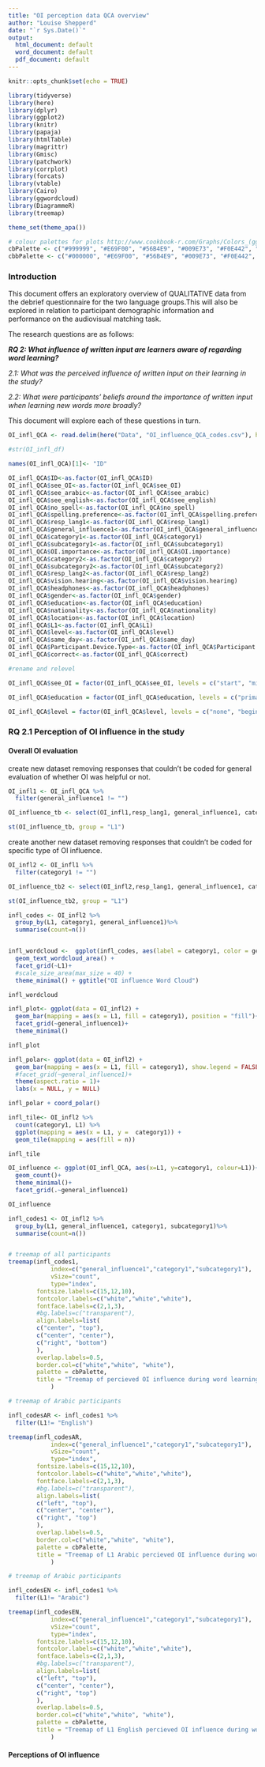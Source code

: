 ```yaml
---
title: "OI perception data QCA overview"
author: "Louise Shepperd"
date: "`r Sys.Date()`"
output:
  html_document: default
  word_document: default
  pdf_document: default
---
```


```r
knitr::opts_chunk$set(echo = TRUE)

library(tidyverse)
library(here)
library(dplyr)
library(ggplot2)
library(knitr)
library(papaja)
library(htmlTable)
library(magrittr)
library(Gmisc)
library(patchwork)
library(corrplot)
library(forcats)
library(vtable)
library(Cairo)
library(ggwordcloud)
library(DiagrammeR)
library(treemap)

theme_set(theme_apa())

# colour palettes for plots http://www.cookbook-r.com/Graphs/Colors_(ggplot2)/
cbPalette <- c("#999999", "#E69F00", "#56B4E9", "#009E73", "#F0E442", "#0072B2", "#D55E00", "#CC79A7")
cbbPalette <- c("#000000", "#E69F00", "#56B4E9", "#009E73", "#F0E442", "#0072B2", "#D55E00", "#CC79A7")
```

### Introduction

This document offers an exploratory overview of QUALITATIVE data from the debrief questionnaire for the two language groups.This will also be explored in relation to participant demographic information and performance on the audiovisual matching task.

The research questions are as follows:

***RQ 2: What influence of written input are learners aware of regarding word learning?***

*2.1: What was the perceived influence of written input on their learning in the study?*  

*2.2: What were participants' beliefs around the importance of written input when learning new words more broadly?*

This document will explore each of these questions in turn.

```r
OI_infl_QCA <- read.delim(here("Data", "OI_influence_QCA_codes.csv"), header = TRUE, sep = ',', encoding = 'UTF-8')
```

```r
#str(OI_infl_df)

names(OI_infl_QCA)[1]<- "ID"

OI_infl_QCA$ID<-as.factor(OI_infl_QCA$ID)
OI_infl_QCA$see_OI<-as.factor(OI_infl_QCA$see_OI)
OI_infl_QCA$see_arabic<-as.factor(OI_infl_QCA$see_arabic)
OI_infl_QCA$see_english<-as.factor(OI_infl_QCA$see_english)
OI_infl_QCA$no_spell<-as.factor(OI_infl_QCA$no_spell)
OI_infl_QCA$spelling.preference<-as.factor(OI_infl_QCA$spelling.preference)
OI_infl_QCA$resp_lang1<-as.factor(OI_infl_QCA$resp_lang1)
OI_infl_QCA$general_influence1<-as.factor(OI_infl_QCA$general_influence1)
OI_infl_QCA$category1<-as.factor(OI_infl_QCA$category1)
OI_infl_QCA$subcategory1<-as.factor(OI_infl_QCA$subcategory1)
OI_infl_QCA$OI.importance<-as.factor(OI_infl_QCA$OI.importance)
OI_infl_QCA$category2<-as.factor(OI_infl_QCA$category2)
OI_infl_QCA$subcategory2<-as.factor(OI_infl_QCA$subcategory2)
OI_infl_QCA$resp_lang2<-as.factor(OI_infl_QCA$resp_lang2)
OI_infl_QCA$vision.hearing<-as.factor(OI_infl_QCA$vision.hearing)
OI_infl_QCA$headphones<-as.factor(OI_infl_QCA$headphones)
OI_infl_QCA$gender<-as.factor(OI_infl_QCA$gender)
OI_infl_QCA$education<-as.factor(OI_infl_QCA$education)
OI_infl_QCA$nationality<-as.factor(OI_infl_QCA$nationality)
OI_infl_QCA$location<-as.factor(OI_infl_QCA$location)
OI_infl_QCA$L1<-as.factor(OI_infl_QCA$L1)
OI_infl_QCA$level<-as.factor(OI_infl_QCA$level)
OI_infl_QCA$same_day<-as.factor(OI_infl_QCA$same_day)
OI_infl_QCA$Participant.Device.Type<-as.factor(OI_infl_QCA$Participant.Device.Type)
OI_infl_QCA$correct<-as.factor(OI_infl_QCA$correct)

#rename and relevel

OI_infl_QCA$see_OI = factor(OI_infl_QCA$see_OI, levels = c("start", "middle", "end", "no_see"), ordered = TRUE)

OI_infl_QCA$education = factor(OI_infl_QCA$education, levels = c("primary", "secondary", "professional qualification", "bachelors", "masters", "doctorate"), ordered = TRUE)

OI_infl_QCA$level = factor(OI_infl_QCA$level, levels = c("none", "beginner", "intermediate", "advanced", "nearnative"), ordered = TRUE)
```

### RQ 2.1  Perception of OI influence in the study

#### Overall OI evaluation

create new dataset removing responses that couldn't be coded for general evaluation of whether OI was helpful or not. 

```r

OI_infl1 <- OI_infl_QCA %>% 
  filter(general_influence1 != "")
```

```r

OI_influence_tb <- select(OI_infl1,resp_lang1, general_influence1, category1,subcategory1, L1)

st(OI_influence_tb, group = "L1")
```

create another new dataset removing responses that couldn't be coded for specific type of OI influence. 

```r

OI_infl2 <- OI_infl1 %>% 
  filter(category1 != "")

OI_influence_tb2 <- select(OI_infl2,resp_lang1, general_influence1, category1,subcategory1, L1)

st(OI_influence_tb2, group = "L1")
```


```r

infl_codes <- OI_infl2 %>%
  group_by(L1, category1, general_influence1)%>%
  summarise(count=n())


infl_wordcloud <-  ggplot(infl_codes, aes(label = category1, color = general_influence1, size = count)) +
  geom_text_wordcloud_area() +
  facet_grid(~L1)+
  #scale_size_area(max_size = 40) +
  theme_minimal() + ggtitle("OI influence Word Cloud") 

infl_wordcloud

infl_plot<- ggplot(data = OI_infl2) +
  geom_bar(mapping = aes(x = L1, fill = category1), position = "fill")+
  facet_grid(~general_influence1)+
  theme_minimal()

infl_plot

infl_polar<- ggplot(data = OI_infl2) +
  geom_bar(mapping = aes(x = L1, fill = category1), show.legend = FALSE, width = 1)+
  #facet_grid(~general_influence1)+
  theme(aspect.ratio = 1)+
  labs(x = NULL, y = NULL)

infl_polar + coord_polar()

infl_tile<- OI_infl2 %>%
  count(category1, L1) %>%
  ggplot(mapping = aes(x = L1, y =  category1)) +
  geom_tile(mapping = aes(fill = n))

infl_tile
```

```r

OI_influence <- ggplot(OI_infl_QCA, aes(x=L1, y=category1, colour=L1))+
  geom_count()+
  theme_minimal()+
  facet_grid(.~general_influence1)

OI_influence
```

```r

infl_codes1 <- OI_infl2 %>%
  group_by(L1, general_influence1, category1, subcategory1)%>%
  summarise(count=n())


# treemap of all participants
treemap(infl_codes1,
            index=c("general_influence1","category1","subcategory1"),
            vSize="count",
            type="index",
        fontsize.labels=c(15,12,10),
        fontcolor.labels=c("white","white","white"),
        fontface.labels=c(2,1,3),
        #bg.labels=c("transparent"),
        align.labels=list(
        c("center", "top"),
        c("center", "center"), 
        c("right", "bottom")
        ),          
        overlap.labels=0.5,
        border.col=c("white","white", "white"),
        palette = cbPalette,
        title = "Treemap of percieved OI influence during word learning",
            )

# treemap of Arabic participants

infl_codesAR <- infl_codes1 %>% 
  filter(L1!= "English")

treemap(infl_codesAR,
            index=c("general_influence1","category1","subcategory1"),
            vSize="count",
            type="index",
        fontsize.labels=c(15,12,10),
        fontcolor.labels=c("white","white","white"),
        fontface.labels=c(2,1,3),
        #bg.labels=c("transparent"),
        align.labels=list(
        c("left", "top"),
        c("center", "center"), 
        c("right", "top")
        ),          
        overlap.labels=0.5,
        border.col=c("white","white", "white"),
        palette = cbPalette,
        title = "Treemap of L1 Arabic percieved OI influence during word learning",
            )

# treemap of Arabic participants

infl_codesEN <- infl_codes1 %>% 
  filter(L1!= "Arabic")

treemap(infl_codesEN,
            index=c("general_influence1","category1","subcategory1"),
            vSize="count",
            type="index",
        fontsize.labels=c(15,12,10),
        fontcolor.labels=c("white","white","white"),
        fontface.labels=c(2,1,3),
        #bg.labels=c("transparent"),
        align.labels=list(
        c("left", "top"),
        c("center", "center"), 
        c("right", "top")
        ),          
        overlap.labels=0.5,
        border.col=c("white","white", "white"),
        palette = cbPalette,
        title = "Treemap of L1 English percieved OI influence during word learning",
            )

```


#### Perceptions of OI influence

